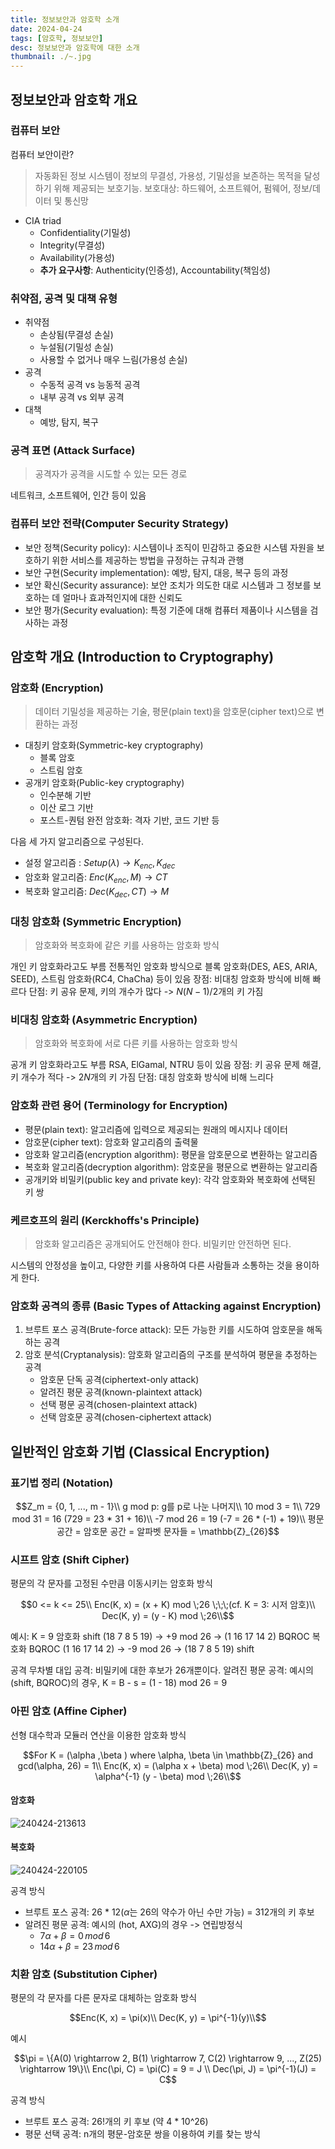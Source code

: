 ```yaml
---
title: 정보보안과 암호학 소개
date: 2024-04-24
tags: [암호학, 정보보안]
desc: 정보보안과 암호학에 대한 소개
thumbnail: ./~.jpg
---
```


## 정보보안과 암호학 개요
### 컴퓨터 보안
컴퓨터 보안이란?
> 자동화된 정보 시스템이 정보의 무결성, 가용성, 기밀성을 보존하는 목적을 달성하기 위해 제공되는 보호기능.
보호대상: 하드웨어, 소프트웨어, 펌웨어, 정보/데이터 및 통신망

- CIA triad
	- Confidentiality(기밀성)
	- Integrity(무결성)
	- Availability(가용성)
	- **추가 요구사항**: Authenticity(인증성), Accountability(책임성)
### 취약점, 공격 및 대책 유형
- 취약점
	- 손상됨(무결성 손실)
	- 누설됨(기밀성 손실)
	- 사용할 수 없거나 매우 느림(가용성 손실)
- 공격
	- 수동적 공격 vs 능동적 공격
	- 내부 공격 vs 외부 공격
- 대책
	- 예방, 탐지, 복구
### 공격 표면 (Attack Surface)
> 공격자가 공격을 시도할 수 있는 모든 경로

네트워크, 소프트웨어, 인간 등이 있음
### 컴퓨터 보안 전략(Computer Security Strategy)
- 보안 정책(Security policy): 시스템이나 조직이 민감하고 중요한 시스템 자원을 보호하기 위한 서비스를 제공하는 방법을 규정하는 규칙과 관행
- 보안 구현(Security implementation): 예방, 탐지, 대응, 복구 등의 과정
- 보안 확신(Security assurance): 보안 조치가 의도한 대로 시스템과 그 정보를 보호하는 데 얼마나 효과적인지에 대한 신뢰도
- 보안 평가(Security evaluation): 특정 기준에 대해 컴퓨터 제품이나 시스템을 검사하는 과정

## 암호학 개요 (Introduction to Cryptography)
### 암호화 (Encryption)
> 데이터 기밀성을 제공하는 기술,
평문(plain text)을 암호문(cipher text)으로 변환하는 과정

- 대칭키 암호화(Symmetric-key cryptography)
	- 블록 암호
	- 스트림 암호
- 공개키 암호화(Public-key cryptography)
	- 인수분해 기반
	- 이산 로그 기반
	- 포스트-퀀텀 완전 암호화: 격자 기반, 코드 기반 등

다음 세 가지 알고리즘으로 구성된다.
- 설정 알고리즘 : $Setup(\lambda ) → {K_{enc}, K_{dec}}$
- 암호화 알고리즘: $Enc({K_{enc}, M}) → CT$
- 복호화 알고리즘: $Dec({K_{dec}, CT}) → M$

### 대칭 암호화 (Symmetric Encryption)
> 암호화와 복호화에 같은 키를 사용하는 암호화 방식

개인 키 암호화라고도 부름
전통적인 암호화 방식으로 블록 암호화(DES, AES, ARIA, SEED), 스트림 암호화(RC4, ChaCha) 등이 있음
장점: 비대칭 암호화 방식에 비해 빠르다
단점: 키 공유 문제, 키의 개수가 많다 -> $N(N-1)/2$개의 키 가짐

### 비대칭 암호화 (Asymmetric Encryption)
> 암호화와 복호화에 서로 다른 키를 사용하는 암호화 방식

공개 키 암호화라고도 부름
RSA, ElGamal, NTRU 등이 있음
장점: 키 공유 문제 해결, 키 개수가 적다 -> $2N$개의 키 가짐
단점: 대칭 암호화 방식에 비해 느리다

### 암호화 관련 용어 (Terminology for Encryption)
- 평문(plain text): 알고리즘에 입력으로 제공되는 원래의 메시지나 데이터
- 암호문(cipher text): 암호화 알고리즘의 출력물
- 암호화 알고리즘(encryption algorithm): 평문을 암호문으로 변환하는 알고리즘
- 복호화 알고리즘(decryption algorithm): 암호문을 평문으로 변환하는 알고리즘
- 공개키와 비밀키(public key and private key): 각각 암호화와 복호화에 선택된 키 쌍 

### 케르호프의 원리 (Kerckhoffs's Principle)
> 암호화 알고리즘은 공개되어도 안전해야 한다. 비밀키만 안전하면 된다.

시스템의 안정성을 높이고, 다양한 키를 사용하여 다른 사람들과 소통하는 것을 용이하게 한다.

### 암호화 공격의 종류 (Basic Types of Attacking against Encryption)
1. 브루트 포스 공격(Brute-force attack): 모든 가능한 키를 시도하여 암호문을 해독하는 공격
2. 암호 분석(Cryptanalysis): 암호화 알고리즘의 구조를 분석하여 평문을 추정하는 공격
	- 암호문 단독 공격(ciphertext-only attack)
	- 알려진 평문 공격(known-plaintext attack)
	- 선택 평문 공격(chosen-plaintext attack)
	- 선택 암호문 공격(chosen-ciphertext attack)

## 일반적인 암호화 기법 (Classical Encryption)
### 표기법 정리 (Notation)
```math
Z_m = {0, 1, ..., m - 1}\\
g mod p: g를 p로 나눈 나머지\\
10 mod 3 = 1\\
729 mod 31 = 16 (729 = 23 * 31 + 16)\\
-7 mod 26 = 19 (-7 = 26 * (-1) + 19)\\
평문 공간 = 암호문 공간 = 알파벳 문자들 = \mathbb{Z}_{26}
```

### 시프트 암호 (Shift Cipher)
평문의 각 문자를 고정된 수만큼 이동시키는 암호화 방식
```math
0 <= k <= 25\\
Enc(K, x) = (x + K) mod \;26 \;\;\;(cf. K = 3: 시저 암호)\\
Dec(K, y) = (y - K) mod \;26\\
```
예시: K = 9
암호화
shift (18 7 8 5 19) → +9 mod 26 → (1 16 17 14 2) BQROC
복호화
BQROC (1 16 17 14 2) → -9 mod 26 → (18 7 8 5 19) shift

공격
무차별 대입 공격: 비밀키에 대한 후보가 26개뿐이다.
알려진 평문 공격: 예시의 (shift, BQROC)의 경우, K = B - s = (1 - 18) mod 26 = 9

### 아핀 암호 (Affine Cipher)
선형 대수학과 모듈러 연산을 이용한 암호화 방식
```math
For K = (\alpha ,\beta ) where \alpha, \beta \in \mathbb{Z}_{26} and gcd(\alpha, 26) = 1\\
Enc(K, x) = (\alpha x + \beta) mod \;26\\
Dec(K, y) = \alpha^{-1} (y - \beta) mod \;26\\
```
#### 암호화
![240424-213613](/posts/Chapter1_introduction/240424-213613.png)
#### 복호화
![240424-220105](/posts/Chapter1_introduction/240424-220105.png)

공격 방식
- 브루트 포스 공격: 26 * 12($\alpha$는 26의 약수가 아닌 수만 가능) = 312개의 키 후보
- 알려진 평문 공격: 예시의 (hot, AXG)의 경우 -> 연립방정식
	- $7\alpha + \beta = 0\,mod\,6$
	- $14\alpha + \beta = 23\,mod\,6$

### 치환 암호 (Substitution Cipher)
평문의 각 문자를 다른 문자로 대체하는 암호화 방식
```math
Enc(K, x) = \pi(x)\\
Dec(K, y) = \pi^{-1}(y)\\
```
예시
```math
\pi = \{A(0) \rightarrow 2, B(1) \rightarrow 7, C(2) \rightarrow 9, ..., Z(25) \rightarrow 19\}\\
Enc(\pi, C) = \pi(C) = 9 = J \\
Dec(\pi, J) = \pi^{-1}(J) = C
```

공격 방식
- 브루트 포스 공격: 26!개의 키 후보 (약 4 * 10^26)
- 평문 선택 공격: n개의 평문-암호문 쌍을 이용하여 키를 찾는 방식